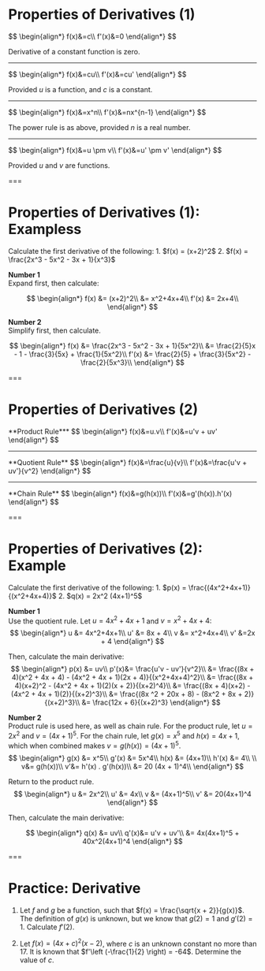 # Properties of Derivatives (1)

<Formula>
$$
\begin{align*}
f(x)&=c\\
f'(x)&=0
\end{align*}
$$
</Formula>

Derivative of a constant function is zero.

---

<Formula>
$$
\begin{align*}
f(x)&=cu\\
f'(x)&=cu'
\end{align*}
$$
</Formula>

Provided $u$ is a function, and $c$ is a constant.

---

<Formula>
$$
\begin{align*}
f(x)&=x^n\\
f'(x)&=nx^{n-1}
\end{align*}
$$
</Formula>

The power rule is as above, provided $n$ is a real number.

---

<Formula>
$$
\begin{align*}
f(x)&=u \pm v\\
f'(x)&=u' \pm v'
\end{align*}
$$
</Formula>

Provided $u$ and $v$ are functions.

===

# Properties of Derivatives (1): Exampless

<Example>
Calculate the first derivative of the following:
1. $f(x) = (x+2)^2$
2. $f(x) = \frac{2x^3 - 5x^2 - 3x + 1}{x^3}$
</Example>

**Number 1**  
Expand first, then calculate:

$$
\begin{align*}
f(x) &= (x+2)^2\\
&= x^2+4x+4\\
f'(x) &= 2x+4\\
\end{align*}
$$

**Number 2**  
Simplify first, then calculate.

$$
\begin{align*}
f(x) &= \frac{2x^3 - 5x^2 - 3x + 1}{5x^2}\\
&= \frac{2}{5}x - 1 - \frac{3}{5x} + \frac{1}{5x^2}\\
f'(x) &= \frac{2}{5} + \frac{3}{5x^2} - \frac{2}{5x^3}\\
\end{align*}
$$

===

# Properties of Derivatives (2)

<Formula>
**Product Rule***
$$
\begin{align*}
f(x)&=u.v\\
f'(x)&=u'v + uv'
\end{align*}
$$
</Formula>

---

<Formula>
**Quotient Rule**
$$
\begin{align*}
f(x)&=\frac{u}{v}\\
f'(x)&=\frac{u'v + uv'}{v^2}
\end{align*}
$$
</Formula>

---

<Formula>
**Chain Rule**
$$
\begin{align*}
f(x)&=g(h(x))\\
f'(x)&=g'(h(x)).h'(x)
\end{align*}
$$
</Formula>

===

# Properties of Derivatives (2): Example

<Example>
Calculate the first derivative of the following:
1. $p(x) = \frac{(4x^2+4x+1)}{(x^2+4x+4)}$
2. $q(x) = 2x^2 (4x+1)^5$
</Example>

**Number 1**  
Use the quotient rule. Let $u = 4x^2+4x+1$ and $v = x^2+4x+4$:
$$
\begin{align*}
u &= 4x^2+4x+1\\
u' &= 8x + 4\\
v &= x^2+4x+4\\
v' &=2x + 4
\end{align*}
$$

Then, calculate the main derivative:
$$
\begin{align*}
p(x) &= uv\\
p'(x)&= \frac{u'v - uv'}{v^2}\\
&= \frac{(8x + 4)(x^2 + 4x + 4) - (4x^2 + 4x + 1)(2x + 4)}{(x^2+4x+4)^2}\\
&= \frac{(8x + 4)(x+2)^2 - (4x^2 + 4x + 1)(2)(x + 2)}{(x+2)^4}\\
&= \frac{(8x + 4)(x+2) - (4x^2 + 4x + 1)(2)}{(x+2)^3}\\
&= \frac{(8x ^2 + 20x + 8) - (8x^2 + 8x + 2)}{(x+2)^3}\\
&= \frac{12x + 6}{(x+2)^3}
\end{align*}
$$

**Number 2**  
Product rule is used here, as well as chain rule. 
For the product rule, let $u = 2x^2$ and $v = (4x+1)^5$.
For the chain rule, let $g(x)=x^5$ and $h(x)=4x+1$, which when combined makes $v=g(h(x))=(4x+1)^5$.
$$
\begin{align*}
g(x) &= x^5\\
g'(x) &= 5x^4\\
h(x) &= (4x+1)\\
h'(x) &= 4\\
\\
v&= g(h(x))\\
v'&= h'(x) . g'(h(x))\\
&= 20 (4x + 1)^4\\
\end{align*}
$$

Return to the product rule.  
$$
\begin{align*}
u &= 2x^2\\
u' &= 4x\\
v &= (4x+1)^5\\
v' &= 20(4x+1)^4
\end{align*}
$$

Then, calculate the main derivative:

$$
\begin{align*}
q(x) &= uv\\
q'(x)&= u'v + uv'\\
&= 4x(4x+1)^5 + 40x^2(4x+1)^4
\end{align*}
$$

===

# **Practice:** Derivative

1. Let $f$ and $g$ be a function, such that $f(x) = \frac{\sqrt{x + 2}}{g(x)}$. The definition of $g(x)$ is unknown, but we know that $g(2) = 1$ and $g'(2) = 1$. Calculate $f'(2)$.

<Practice id="derivative-properties-1" answer="-1.75" indent />

2. Let $f(x) = \left(4x+c\right)^{2}(x-2)$, where $c$ is an unknown constant no more than $17$. It is known that $f'\left (-\frac{1}{2} \right) = -64$. Determine the value of $c$.

<Practice id="derivative-properties-2" answer="6" indent />